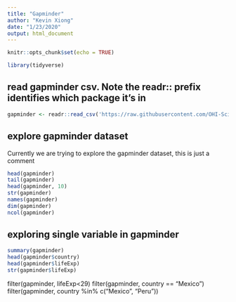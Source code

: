 ```yaml
---
title: "Gapminder"
author: "Kevin Xiong"
date: "1/23/2020"
output: html_document
---
```


```r
knitr::opts_chunk$set(echo = TRUE)
```

```r
library(tidyverse)
```

## read gapminder csv. Note the readr:: prefix identifies which package it's in
```r
gapminder <- readr::read_csv('https://raw.githubusercontent.com/OHI-Science/data-science-training/master/data/gapminder.csv')
```
## explore gapminder dataset
Currently we are trying to explore the gapminder dataset, this is just a comment
```r
head(gapminder)
tail(gapminder)
head(gapminder, 10)
str(gapminder)
names(gapminder)
dim(gapminder)
ncol(gapminder)
```
## exploring single variable in gapminder
```r
summary(gapminder)
head(gapminder$country)
head(gapminder$lifeExp)
str(gapminder$lifeExp)
```
filter(gapminder, lifeExp<29)
filter(gapminder, country == "Mexico")
filter(gapminder, country %in% c("Mexico", "Peru"))


